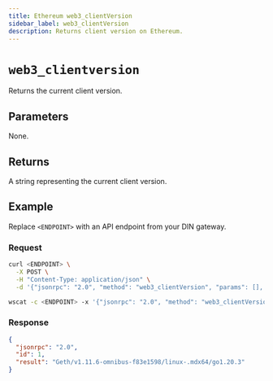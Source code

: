 ```yaml
---
title: Ethereum web3_clientVersion
sidebar_label: web3_clientVersion
description: Returns client version on Ethereum.
---
```



# `web3_clientversion`


Returns the current client version. 

## Parameters

None.

## Returns

A string representing the current client version.

## Example

Replace `<ENDPOINT>` with an API endpoint from your DIN gateway.

### Request


<Tabs>
  <TabItem value="curl">

```bash
curl <ENDPOINT> \
  -X POST \
  -H "Content-Type: application/json" \
  -d '{"jsonrpc": "2.0", "method": "web3_clientVersion", "params": [], "id": 1}'
```

  </TabItem>
  <TabItem value="WSS">

```bash
wscat -c <ENDPOINT> -x '{"jsonrpc": "2.0", "method": "web3_clientVersion", "params": [], "id": 1}'
```

  </TabItem>
</Tabs>

### Response


<Tabs>
  <TabItem value="JSON">

```json
{
  "jsonrpc": "2.0",
  "id": 1,
  "result": "Geth/v1.11.6-omnibus-f83e1598/linux-.mdx64/go1.20.3"
}
```

  </TabItem>
</Tabs>
